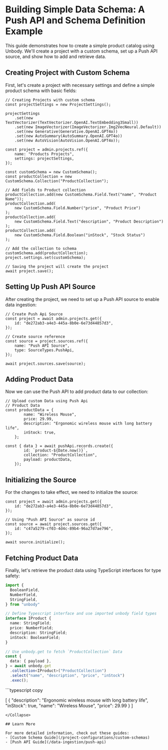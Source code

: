 
# Building Simple Data Schema: A Push API and Schema Definition Example

This guide demonstrates how to create a simple product catalog using Unbody. We'll create a project with a custom schema, set up a Push API source, and show how to add and retrieve data.

## Creating Project with Custom Schema

First, let's create a project with necessary settings and define a simple product schema with basic fields:

```tsx copy
// Creating Projects with custom schema
const projectSettings = new ProjectSettings();

projectSettings
    .set(new TextVectorizer(TextVectorizer.OpenAI.TextEmbedding3Small))
    .set(new ImageVectorizer(ImageVectorizer.Img2VecNeural.Default))
    .set(new Generative(Generative.OpenAI.GPT4o))
    .set(new AutoSummary(AutoSummary.OpenAI.GPT4o))
    .set(new AutoVision(AutoVision.OpenAI.GPT4o));

const project = admin.projects.ref({
    name: "Products Projects",
    settings: projectSettings,
});

const customSchema = new CustomSchema();
const productCollection = new CustomSchema.Collection("ProductCollection");

// Add fields to Product collection
productCollection.add(new CustomSchema.Field.Text("name", "Product Name"));
productCollection.add(
    new CustomSchema.Field.Number("price", "Product Price")
);
productCollection.add(
    new CustomSchema.Field.Text("description", "Product Description")
);
productCollection.add(
    new CustomSchema.Field.Boolean("inStock", "Stock Status")
);

// Add the collection to schema
customSchema.add(productCollection);
project.settings.set(customSchema);
    
// Saving the project will create the project
await project.save();
```

## Setting Up Push API Source

After creating the project, we need to set up a Push API source to enable data ingestion:

```tsx copy
// Create Push Api Source
const project = await admin.projects.get({
    id: "de272ab3-a4e3-445a-8b0e-6e73d44857d3",
});

// Create source reference
const source = project.sources.ref({
    name: "Push API Source",
    type: SourceTypes.PushApi,
});

await project.sources.save(source);
```

## Adding Product Data

Now we can use the Push API to add product data to our collection:

```tsx copy
// Upload custom Data using Push Api
// Product Data
const productData = {
        name: "Wireless Mouse",
        price: 29.99,
        description: "Ergonomic wireless mouse with long battery life",
        inStock: true,
    };
      
const { data } = await pushApi.records.create({
        id: `product-${Date.now()}`,
        collection: "ProductCollection",
        payload: productData,
    });      
```

## Initializing the Source

For the changes to take effect, we need to initialize the source:

```tsx copy
const project = await admin.projects.get({
    id: "de272ab3-a4e3-445a-8b0e-6e73d44857d3",
});

// Using "Push API Source" as source id
const source = await project.sources.get({
    id: "c47a5279-cf03-4d4c-89b4-96a27d7ae796",
});

await source.initialize();
```

## Fetching Product Data

Finally, let's retrieve the product data using TypeScript interfaces for type safety:

```typescript copy
import {
  BooleanField,
  NumberField,
  StringField,
} from "unbody"

// Define Typescript interface and use imported unbody field types
interface IProduct {
  name: StringField;
  price: NumberField;
  description: StringField;
  inStock: BooleanField;
}

// Use unbody.get to fetch `ProductCollection` Data
const {
  data: { payload },
} = await unbody.get
  .collection<IProduct>("ProductCollection")
  .select("name", "description", "price", "inStock")
  .exec();
```  

<Collapse title="Response">
```typescript copy

[
    {
        "description": "Ergonomic wireless mouse with long battery life",
        "inStock": true,
        "name": "Wireless Mouse",
        "price": 29.99
    }
]
```
</Collapse>

## Learn More

For more detailed information, check out these guides:
- [Custom Schema Guide](/project-configurations/custom-schemas)
- [Push API Guide](/data-ingestion/push-api)